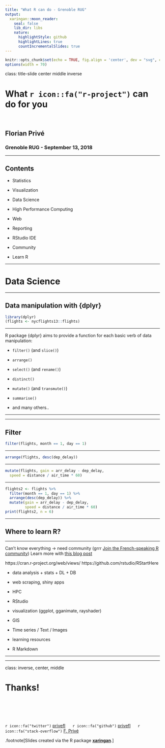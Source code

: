 ```yaml
---
title: "What R can do - Grenoble RUG"
output:
  xaringan::moon_reader:
    seal: false
    lib_dir: libs
    nature:
      highlightStyle: github
      highlightLines: true
      countIncrementalSlides: true
---
```


```r
knitr::opts_chunk$set(echo = TRUE, fig.align = 'center', dev = "svg", comment = "")
options(width = 70)
```

class: title-slide center middle inverse

# What `r icon::fa("r-project")` can do for you

<br>

## Florian Privé

### Grenoble RUG - September 13, 2018

---

## Contents

- Statistics

- Visualization

- Data Science

- High Performance Computing

- Web

- Reporting

- RStudio IDE

- Community

- Learn R

---

# Data Science

---

## Data manipulation with {dplyr}

```r
library(dplyr)
(flights <- nycflights13::flights)
```

---

R package {dplyr} aims to provide a function for each basic verb of data manipulation:

- ``filter()`` (and ``slice()``)

- `arrange()`

- `select()` (and `rename()`)

- `distinct()`

- `mutate()` (and `transmute()`)

- `summarise()`

- and many others..

---

---

## Filter

```r
filter(flights, month == 1, day == 1)
```

---

```r
arrange(flights, desc(dep_delay))
```

---

```r
mutate(flights, gain = arr_delay - dep_delay,
  speed = distance / air_time * 60)
```

---

```r
flights2 <- flights %>%
  filter(month == 1, day == 1) %>%
  arrange(desc(dep_delay)) %>%
  mutate(gain = arr_delay - dep_delay,
         speed = distance / air_time * 60)
print(flights2, n = 6)
```

---

## Where to learn R?



---

Can't know everything -> need community (grrr [Join the French-speaking R community](https://join.slack.com/t/r-grrr/shared_invite/enQtMzI4MzgwNTc4OTAxLWZlOGZiZTBiMWU0NDQ3OTYzOGE1YThiODgwZWNhNWEyYjI4ZDJiNmNhY2YyYWI5YzFiOTFkNDYxYzkwODUwNWM))
Learn more with [this blog post](https://masalmon.eu/2018/07/22/wheretogethelp/)

https://cran.r-project.org/web/views/
https://github.com/rstudio/RStartHere

- data analysis + stats + DL + DB

- web scraping, shiny apps

- HPC

- RStudio 

- visualization (ggplot, gganimate, rayshader)

- GIS

- Time series / Text / Images

- learning resources

- R Markdown

---


---

class: inverse, center, middle

# Thanks!

<br/><br/>

<br/>

`r icon::fa("twitter")` [privefl](https://twitter.com/privefl) &nbsp;&nbsp;&nbsp;&nbsp; `r icon::fa("github")` [privefl](https://github.com/privefl) &nbsp;&nbsp;&nbsp;&nbsp; `r icon::fa("stack-overflow")` [F. Privé](https://stackoverflow.com/users/6103040/f-priv%c3%a9)

.footnote[Slides created via the R package [**xaringan**](https://github.com/yihui/xaringan).]
